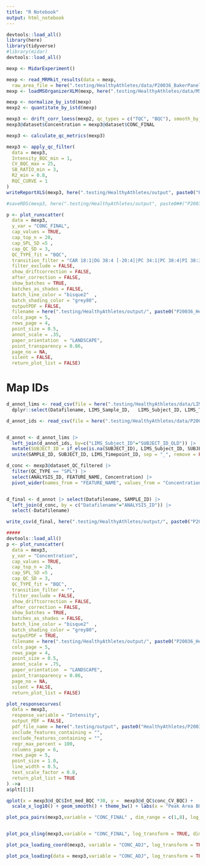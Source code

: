 ```yaml
---
title: "R Notebook"
output: html_notebook
---
```


```r
devtools::load_all()
library(here)
library(tidyverse)
#library(midar)
devtools::load_all()
```

```r
mexp <- MidarExperiment()

mexp <- read_MRMkit_results(data = mexp,
  raw_area_file = here(".testing/HealthyAthletes/data/P20036_BakerPanel_2022-11-25_MRMkit_quant_raw.csv"),final_results_file = "")
mexp <- loadMSOrganizerXLM(mexp, here(".testing/HealthyAthletes/data/MSTemplate_ExerciseStudy_20221202.xlsm"))

mexp <- normalize_by_istd(mexp) 
mexp2 <- quantitate_by_istd(mexp) 

mexp3 <- drift_corr_loess(mexp2, qc_types = c("TQC", "BQC"), smooth_by_batch = TRUE, log2_transform = TRUE, loess_span = 0.5, apply_only_if_smpl_cv_lower = FALSE, treshold_smpl_cv_delta = 0)
mexp3@dataset$Concentration = mexp3@dataset$CONC_FINAL

mexp3 <- calculate_qc_metrics(mexp3)

mexp3 <- apply_qc_filter(
  data = mexp3, 
  Intensity_BQC_min = 1,
  CV_BQC_max = 25,
  SB_RATIO_min = 3,
  R2_min = 0.8,
  RQC_CURVE = 1 
)
writeReportXLS(mexp3, here(".testing/HealthyAthletes/output", paste0("P20036_HealthyAthletes_Baker2_MiQARreport_", Sys.Date(), "_V1.xlsx")))

#saveRDS(mexp3, here(".testing/HealthyAthletes/output", paste0##("P20036_HealthyAthletes_Baker2_MiQARreport.rds")))

```

```r
p <- plot_runscatter(
  data = mexp3,
  y_var = "CONC_FINAL", 
  cap_values = TRUE,
  cap_top_n = 20,
  cap_SPL_SD =5 ,
  cap_QC_SD = 3,
  QC_TYPE_fit = "BQC", 
  transition_filter = "CAR 18:1|DG 38:4 [-20:4]|PC 34:1|PC 38:4|PI 38:3|PC 38:6|S1P d18:1$|CE 16:0|CE 20:4|^Cer d18:1/24:0|^Cer d18:1/16:0|LPC 16:1 (b)|PE 34:1|PS 38:4|TG 50:4",
  filter_exclude = FALSE,
  show_driftcorrection = FALSE,
  after_correction = FALSE, 
  show_batches = TRUE,
  batches_as_shades = FALSE,
  batch_line_color = "bisque2"  ,
  batch_shading_color = "grey80", 
  outputPDF = FALSE,
  filename = here(".testing/HealthyAthletes/output/", paste0("P20036_HealthyAthletes_Baker2_Scatter_ALLspecies_CONC_CORR", Sys.Date(), "_V1.pdf")),
  cols_page = 5,
  rows_page = 4,
  point_size = 0.5,
  annot_scale = .35,
  paper_orientation  = "LANDSCAPE",
  point_transparency = 0.86, 
  page_no = NA,
  silent = FALSE, 
  return_plot_list = FALSE) 

```

# Map IDs

```r
d_annot_lims <- read_csv(file = here(".testing/HealthyAthletes/data/LIMS_Worklist_Results_Map.csv")) |> 
  dplyr::select(Datafilename, LIMS_Sample_ID,	LIMS_Subject_ID, LIMS_Timepoint_ID)

d_annot_ids <- read_csv(file = here(".testing/HealthyAthletes/data/P20036_HealthyAtheletes_Old_ID_to_new_SampleID_25June2021.csv")) 


d_annot <- d_annot_lims |>
  left_join(d_annot_ids, by=c("LIMS_Subject_ID"="SUBJECT_ID_OLD")) |> 
  mutate(SUBJECT_ID = if_else(is.na(SUBJECT_ID), LIMS_Subject_ID, SUBJECT_ID)) |> 
  unite(SAMPLE_ID, SUBJECT_ID, LIMS_Timepoint_ID, sep = "_", remove = FALSE)

d_conc <- mexp3@dataset_QC_filtered |> 
  filter(QC_TYPE == "SPL") |> 
  select(ANALYSIS_ID, FEATURE_NAME, Concentration) |> 
  pivot_wider(names_from = "FEATURE_NAME", values_from = "Concentration")


d_final <- d_annot |> select(Datafilename, SAMPLE_ID) |> 
  left_join(d_conc, by = c("Datafilename"="ANALYSIS_ID")) |> 
  select(-Datafilename)

write_csv(d_final, here(".testing/HealthyAthletes/output/", paste0("P20036_HealthyAthletes_Baker2_Conc_Filt_Mapped_", Sys.Date(), "_V1.csv")))

```

```r
##### 
devtools::load_all()
p <- plot_runscatter(
  data = mexp3,
  y_var = "Concentration", 
  cap_values = TRUE,
  cap_top_n = 20,
  cap_SPL_SD =5 ,
  cap_QC_SD = 3,
  QC_TYPE_fit = "BQC", 
  transition_filter = "",
  filter_exclude = FALSE,
  show_driftcorrection = FALSE,
  after_correction = FALSE, 
  show_batches = TRUE,
  batches_as_shades = FALSE,
  batch_line_color = "bisque2"  ,
  batch_shading_color = "grey80", 
  outputPDF = TRUE,
  filename = here(".testing/HealthyAthletes/output/", paste0("P20036_HealthyAthletes_Baker2_Scatter_ALLspecies_CONC_CORR", Sys.Date(), "_V1.pdf")),
  cols_page = 5,
  rows_page = 4,
  point_size = 0.5,
  annot_scale = .75,
  paper_orientation  = "LANDSCAPE",
  point_transparency = 0.86, 
  page_no = NA,
  silent = FALSE, 
  return_plot_list = FALSE)

```

```r
plot_responsecurves(
  data = mexp3,
  response_variable = "Intensity", 
  output_PDF = FALSE,
  pdf_file_name = here(".testing/output", paste0("HealthyAthletes/P20036_HealthyAthletes_Baker2_RQCs_", Sys.Date(), "_V1.pdf")),
  include_features_containing = "",
  exclude_features_containing = "",
  regr_max_percent = 100, 
  columns_page = 6,
  rows_page = 5,
  point_size = 1.0,
  line_width = 0.5,
  text_scale_factor = 0.8,
  return_plot_list = TRUE
) ->a
a$plt[[1]]

```

```r
qplot(x = mexp3@d_QC$Int_med_BQC *30, y =  mexp3@d_QC$conc_CV_BQC) + 
  scale_x_log10() + geom_smooth() + theme_bw() + labs(x = "Peak Area BQC", y="%CV of BQC")
```

```r

plot_pca_pairs(mexp3,variable = "CONC_FINAL" , dim_range = c(1,8), log_transform = TRUE, grouping = "QC_TYPE", sliding = FALSE, ncol = 2, legend_pos = "none")


plot_pca_sling(mexp3,variable = "CONC_FINAL", log_transform = TRUE, dim_x = 1, dim_y = 2, grouping = TRUE, fill_alpha = .1)

plot_pca_loading_coord(mexp3, variable = "CONC_ADJ", log_transform = TRUE, dim_x = 1, dim_y = 2, top_n = 80, text_size = 1)

plot_pca_loading(data = mexp3,variable = "CONC_ADJ", log_transform = TRUE, pc_dimensions = c(1,2,3,4), top_n = 30)
```
